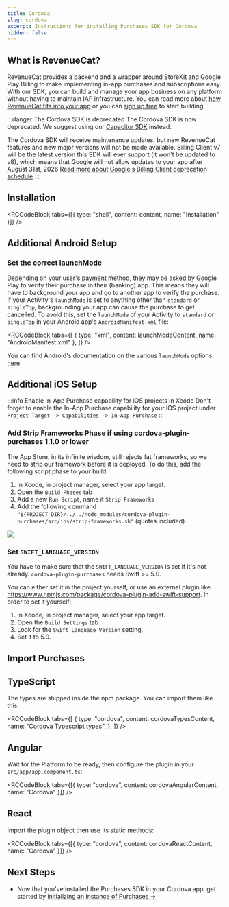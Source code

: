 ```yaml
---
title: Cordova
slug: cordova
excerpt: Instructions for installing Purchases SDK for Cordova
hidden: false
---
```


## What is RevenueCat?

RevenueCat provides a backend and a wrapper around StoreKit and Google Play Billing to make implementing in-app purchases and subscriptions easy. With our SDK, you can build and manage your app business on any platform without having to maintain IAP infrastructure. You can read more about [how RevenueCat fits into your app](https://www.revenuecat.com/blog/growth/where-does-revenuecat-fit-in-your-app/) or you can [sign up free](https://app.revenuecat.com/signup) to start building.

:::danger The Cordova SDK is deprecated
The Cordova SDK is now deprecated. We suggest using our [Capacitor SDK](/getting-started/installation/capacitor) instead.

The Cordova SDK will receive maintenance updates, but new RevenueCat features and new major versions will not be made available. Billing Client v7 will be the latest version this SDK will ever support (it won't be updated to v8), which means that Google will not allow updates to your app after August 31st, 2026 [Read more about Google's Billing Client deprecation schedule](https://developer.android.com/google/play/billing/deprecation-faq)
:::

## Installation


<RCCodeBlock
  tabs={[{ type: "shell", content: content, name: "Installation" }]}
/>

## Additional Android Setup

### Set the correct launchMode

Depending on your user's payment method, they may be asked by Google Play to verify their purchase in their (banking) app. This means they will have to background your app and go to another app to verify the purchase. If your Activity's `launchMode` is set to anything other than `standard` or `singleTop`, backgrounding your app can cause the purchase to get cancelled. To avoid this, set the `launchMode` of your Activity to `standard` or `singleTop` in your Android app's `AndroidManifest.xml` file:


<RCCodeBlock
  tabs={[
    { type: "xml", content: launchModeContent, name: "AndroidManifest.xml" },
  ]}
/>

You can find Android's documentation on the various `launchMode` options [here](https://developer.android.com/guide/topics/manifest/activity-element#lmode).

## Additional iOS Setup

:::info Enable In-App Purchase capability for iOS projects in Xcode
Don't forget to enable the In-App Purchase capability for your iOS project under `Project Target -> Capabilities -> In-App Purchase`
:::

### Add Strip Frameworks Phase if using cordova-plugin-purchases 1.1.0 or lower

The App Store, in its infinite wisdom, still rejects fat frameworks, so we need to strip our framework before it is deployed. To do this, add the following script phase to your build.

1. In Xcode, in project manager, select your app target.
2. Open the `Build Phases` tab
3. Add a new `Run Script`, name it `Strip Frameworks`
4. Add the following command `"${PROJECT_DIR}/../../node_modules/cordova-plugin-purchases/src/ios/strip-frameworks.sh"` (quotes included)

![](/images/giphy_f322310d93a3cb823a6244ab241dd40b.gif)

### Set `SWIFT_LANGUAGE_VERSION`

You have to make sure that the `SWIFT_LANGUAGE_VERSION` is set if it's not already. `cordova-plugin-purchases` needs Swift >= 5.0.

You can either set it in the project yourself, or use an external plugin like https://www.npmjs.com/package/cordova-plugin-add-swift-support.
In order to set it yourself:

1. In Xcode, in project manager, select your app target.
2. Open the `Build Settings` tab
3. Look for the `Swift Language Version` setting.
4. Set it to 5.0.

## Import Purchases

## TypeScript

The types are shipped inside the npm package. You can import them like this:


<RCCodeBlock
  tabs={[
    {
      type: "cordova",
      content: cordovaTypesContent,
      name: "Cordova Typescript types",
    },
  ]}
/>

## Angular

Wait for the Platform to be ready, then configure the plugin in your `src/app/app.component.ts`:


<RCCodeBlock
  tabs={[{ type: "cordova", content: cordovaAngularContent, name: "Cordova" }]}
/>

## React

Import the plugin object then use its static methods:


<RCCodeBlock
  tabs={[{ type: "cordova", content: cordovaReactContent, name: "Cordova" }]}
/>

## Next Steps

- Now that you've installed the Purchases SDK in your Cordova app, get started by [initializing an instance of Purchases →](/getting-started/quickstart#4-using-revenuecats-purchases-sdk)
